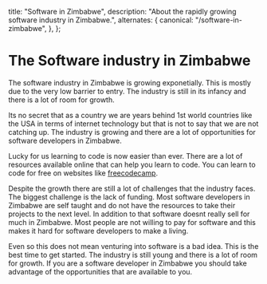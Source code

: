 
  title: "Software in Zimbabwe",
  description: "About the rapidly growing software industry in Zimbabwe.",
  alternates: {
    canonical: "/software-in-zimbabwe",
  },
};

# The Software industry in Zimbabwe

<AnimatedName />

The software industry in Zimbabwe is growing exponetially. This is mostly due to the very low barrier to entry. The industry is still in its infancy and there is a lot of room for growth.

Its no secret that as a country we are years behind 1st world countries like the USA in terms of internet technology but that is not to say that we are not catching up. The industry is growing and there are a lot of opportunities for software developers in Zimbabwe.

Lucky for us learning to code is now easier than ever. There are a lot of resources available online that can help you learn to code. You can learn to code for free on websites like [freecodecamp](https://www.freecodecamp.org/).

Despite the growth there are still a lot of challenges that the industry faces. The biggest challenge is the lack of funding. Most software developers in Zimbabwe are self taught and do not have the resources to take their projects to the next level. In addition to that software doesnt really sell for much in Zimbabwe. Most people are not willing to pay for software and this makes it hard for software developers to make a living.

Even so this does not mean venturing into software is a bad idea. This is the best time to get started. The industry is still young and there is a lot of room for growth. If you are a software developer in Zimbabwe you should take advantage of the opportunities that are available to you.
